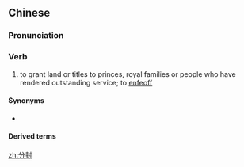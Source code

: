 ==Chinese==
{{zh-forms}}

===Pronunciation===
{{zh-pron
|m=fēnfēng
|c=fan1 fung1
|h=pfs=fûn-fûng
|cat=v
}}

===Verb===
{{zh-verb}}

# {{lb|zh|of a ruler}} to grant land or titles to princes, royal families or people who have rendered outstanding service; to [[enfeoff]]

====Synonyms====
* {{zh-l|分茅}}

====Derived terms====
{{zh-der|分封制}}

[[zh:分封]]